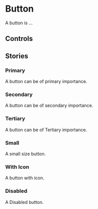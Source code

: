 

<Meta of={ButtonStories} />

# Button

 A button is ...
 <Primary />

## Controls

<Controls of={ButtonStories.Primary} />

## Stories

### Primary
A button can be of primary importance.
<Story of={ButtonStories.Primary} />

### Secondary
A button can be of secondary importance.
<Story of={ButtonStories.Secondary} /> 

### Tertiary
A button can be of Tertiary importance.
<Story of={ButtonStories.Tertiary} />

### Small
A small size button.
<Story of={ButtonStories.Small} />

### With Icon
A button with icon.
<Story of={ButtonStories.WithIcon} />

### Disabled
A Disabled button.
<Story of={ButtonStories.Disabled} />